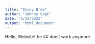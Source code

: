 ---
title: "Shiny Brew"
author: "Johnny Vogt"
date: "3/23/2025"
output: "html_document"
---

Hello, Website!the ## don't work anymore